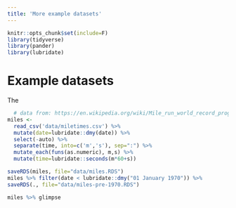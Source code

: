 ```yaml
---
title: 'More example datasets'
---
```


```r

knitr::opts_chunk$set(include=F)
library(tidyverse)
library(pander)
library(lubridate)
```



# Example datasets {#example-datasets}


The 



```r
  # data from: https://en.wikipedia.org/wiki/Mile_run_world_record_progression#Men
miles <-
  read_csv('data/miletimes.csv') %>%
  mutate(date=lubridate::dmy(date)) %>% 
  select(-auto) %>% 
  separate(time, into=c('m','s'), sep=":") %>% 
  mutate_each(funs(as.numeric), m,s) %>% 
  mutate(time=lubridate::seconds(m*60+s)) 

saveRDS(miles, file="data/miles.RDS")
miles %>% filter(date < lubridate::dmy("01 January 1970")) %>% 
saveRDS(., file="data/miles-pre-1970.RDS")

miles %>% glimpse

```



